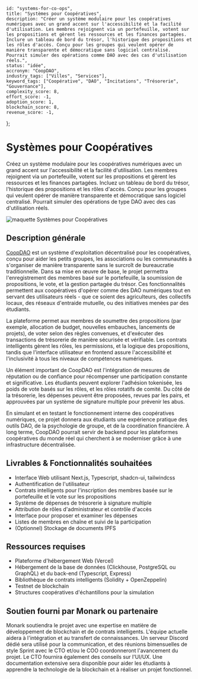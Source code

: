     id: "systems-for-co-ops",
    title: "Systèmes pour Coopératives",
    description: "Créer un système modulaire pour les coopératives numériques avec un grand accent sur l'accessibilité et la facilité d'utilisation. Les membres rejoignent via un portefeuille, votent sur les propositions et gèrent les ressources et les finances partagées. Inclure un tableau de bord du trésor, l'historique des propositions et les rôles d'accès. Conçu pour les groupes qui veulent opérer de manière transparente et démocratique sans logiciel centralisé. Pourrait simuler des opérations comme DAO avec des cas d'utilisation réels.",
    status: "idée",
    accronym: "CoopDAO",
    industry_tags: ["Villes", "Services"],
    keyword_tags: ["Coopérative", "DAO", "Incitations", "Trésorerie", "Gouvernance"],
    complexity_score: 8,
    effort_score: -1,
    adoption_score: 1,
    blockchain_score: 8,
    revenue_score: -1,
};

# Systèmes pour Coopératives

Créez un système modulaire pour les coopératives numériques avec un grand accent sur l'accessibilité et la facilité d'utilisation. Les membres rejoignent via un portefeuille, votent sur les propositions et gèrent les ressources et les finances partagées. Incluez un tableau de bord du trésor, l'historique des propositions et les rôles d'accès. Conçu pour les groupes qui veulent opérer de manière transparente et démocratique sans logiciel centralisé. Pourrait simuler des opérations de type DAO avec des cas d'utilisation réels.

![maquette Systèmes pour Coopératives](/images/project/systems-for-co-ops.jpg)

## Description générale

[CoopDAO](https://coopdao.monark.io) est un système d'exploitation décentralisé pour les coopératives, conçu pour aider les petits groupes, les associations ou les communautés à s'organiser de manière transparente sans le surcroît de bureaucratie traditionnelle. Dans sa mise en œuvre de base, le projet permettra l'enregistrement des membres basé sur le portefeuille, la soumission de propositions, le vote, et la gestion partagée du trésor. Ces fonctionnalités permettent aux coopératives d'opérer comme des DAO numériques tout en servant des utilisateurs réels - que ce soient des agriculteurs, des collectifs locaux, des réseaux d'entraide mutuelle, ou des initiatives menées par des étudiants.

La plateforme permet aux membres de soumettre des propositions (par exemple, allocation de budget, nouvelles embauches, lancements de projets), de voter selon des règles convenues, et d'exécuter des transactions de trésorerie de manière sécurisée et vérifiable. Les contrats intelligents gèrent les rôles, les permissions, et la logique des propositions, tandis que l'interface utilisateur en frontend assure l'accessibilité et l'inclusivité à tous les niveaux de compétences numériques.

Un élément important de CoopDAO est l'intégration de mesures de réputation ou de confiance pour récompenser une participation constante et significative. Les étudiants peuvent explorer l'adhésion tokenisée, les poids de vote basés sur les rôles, et les rôles rotatifs de comité. Du côté de la trésorerie, les dépenses peuvent être proposées, revues par les pairs, et approuvées par un système de signature multiple pour prévenir les abus.

En simulant et en testant le fonctionnement interne des coopératives numériques, ce projet donnera aux étudiants une expérience pratique des outils DAO, de la psychologie de groupe, et de la coordination financière. À long terme, CoopDAO pourrait servir de backend pour les plateformes coopératives du monde réel qui cherchent à se moderniser grâce à une infrastructure décentralisée.

## Livrables & Fonctionnalités souhaitées

- Interface Web utilisant Next.js, Typescript, shadcn-ui, tailwindcss
- Authentification de l'utilisateur 
- Contrats intelligents pour l'inscription des membres basée sur le portefeuille et le vote sur les propositions
- Système de dépenses de trésorerie à signature multiple
- Attribution de rôles d'administrateur et contrôle d'accès
- Interface pour proposer et examiner les dépenses
- Listes de membres en chaîne et suivi de la participation
- (Optionnel) Stockage de documents IPFS

## Ressources requises

- Plateforme d'hébergement Web (Vercel)
- Hébergement de la base de données (Clickhouse, PostgreSQL ou GraphQL) et du back-end (Typescript, Express)
- Bibliothèque de contrats intelligents (Solidity + OpenZeppelin)
- Testnet de blockchain
- Structures coopératives d'échantillons pour la simulation

## Soutien fourni par Monark ou partenaire

Monark soutiendra le projet avec une expertise en matière de développement de blockchain et de contrats intelligents. L'équipe actuelle aidera à l'intégration et au transfert de connaissances. Un serveur Discord dédié sera utilisé pour la communication, et des réunions bimensuelles de style Sprint avec le CTO et/ou le COO coordonneront l'avancement du projet. Le CTO fournira également des conseils sur l'UI/UX. Une documentation extensive sera disponible pour aider les étudiants à apprendre la technologie de la blockchain et à réaliser un projet fonctionnel.